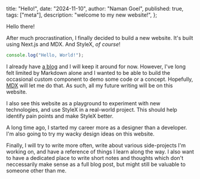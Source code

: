   title: "Hello!",
  date: "2024-11-10",
  author: "Naman Goel",
  published: true,
  tags: ["meta"],
  description: "welcome to my new website!",
};


<Container>
  <Word scale={84}>Hello</Word>
  <Word scale={91.5}>there!</Word>
</Container>

After much procrastination, I finally decided to build a new website.
It's built using Next.js and MDX. And StyleX, _of course_!

```jsx
console.log("Hello, World!");
```

I already have [a blog](https://naman34.svbtle.com)
and I will keep it around for now. However, I've long
felt limited by Markdown alone and I wanted to be able to build the
occasional custom component to demo some code or a concept. Hopefully,
[MDX](https://mdxjs.com/) will let me do that. As such, all my future
writing will be on this website.

I also see this website as a playground to experiment with new technologies,
and use StyleX in a real-world project. This should help identify pain points
and make StyleX better.

A long time ago, I started my career more as a designer than a developer.
I'm also going to try my wacky design ideas on this website.

Finally, I will try to write more often, write about various side-projects
I'm working on, and have a reference of things I learn along the way. I also
want to have a dedicated place to write short notes and thoughts which don't
neccessarily make sense as a full blog post, but might still be valuable to
someone other than me.
